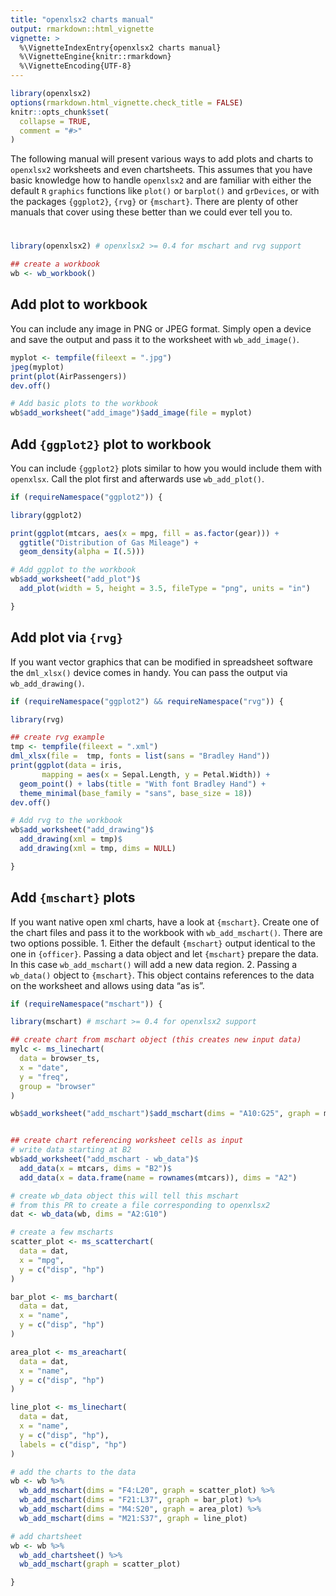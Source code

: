 ```yaml
---
title: "openxlsx2 charts manual"
output: rmarkdown::html_vignette
vignette: >
  %\VignetteIndexEntry{openxlsx2 charts manual}
  %\VignetteEngine{knitr::rmarkdown}
  %\VignetteEncoding{UTF-8}
---
```



```r
library(openxlsx2)
options(rmarkdown.html_vignette.check_title = FALSE)
knitr::opts_chunk$set(
  collapse = TRUE,
  comment = "#>"
)
```

The following manual will present various ways to add plots and charts to `openxlsx2` worksheets and even chartsheets. This assumes that you have basic knowledge how to handle `openxlsx2` and are familiar with either the default `R` `graphics` functions like `plot()` or `barplot()` and `grDevices`,  or with the packages `{ggplot2}`, `{rvg}` or `{mschart}`. There are plenty of other manuals that cover using these better than we could ever tell you to.

#

```r
library(openxlsx2) # openxlsx2 >= 0.4 for mschart and rvg support

## create a workbook
wb <- wb_workbook()
```

## Add plot to workbook

You can include any image in PNG or JPEG format. Simply open a device and save the output and pass it to the worksheet with `wb_add_image()`.

```r
myplot <- tempfile(fileext = ".jpg")
jpeg(myplot)
print(plot(AirPassengers))
dev.off()

# Add basic plots to the workbook
wb$add_worksheet("add_image")$add_image(file = myplot)
```

## Add `{ggplot2}` plot to workbook

You can include `{ggplot2}` plots similar to how you would include them with `openxlsx`. Call the plot first and afterwards use `wb_add_plot()`.

```r
if (requireNamespace("ggplot2")) {

library(ggplot2)

print(ggplot(mtcars, aes(x = mpg, fill = as.factor(gear))) +
  ggtitle("Distribution of Gas Mileage") +
  geom_density(alpha = I(.5)))

# Add ggplot to the workbook
wb$add_worksheet("add_plot")$
  add_plot(width = 5, height = 3.5, fileType = "png", units = "in")

}
```


## Add plot via `{rvg}`

If you want vector graphics that can be modified in spreadsheet software the `dml_xlsx()` device comes in handy. You can pass the output via `wb_add_drawing()`.

```r
if (requireNamespace("ggplot2") && requireNamespace("rvg")) {

library(rvg)

## create rvg example
tmp <- tempfile(fileext = ".xml")
dml_xlsx(file =  tmp, fonts = list(sans = "Bradley Hand"))
print(ggplot(data = iris,
       mapping = aes(x = Sepal.Length, y = Petal.Width)) +
  geom_point() + labs(title = "With font Bradley Hand") +
  theme_minimal(base_family = "sans", base_size = 18))
dev.off()

# Add rvg to the workbook
wb$add_worksheet("add_drawing")$
  add_drawing(xml = tmp)$
  add_drawing(xml = tmp, dims = NULL)

}
```

## Add `{mschart}` plots

If you want native open xml charts, have a look at `{mschart}`. Create one of the chart files and pass it to the workbook with `wb_add_mschart()`. There are two options possible. 
1. Either the default `{mschart}` output identical to the one in `{officer}`. Passing a data object and let `{mschart}` prepare the data. In this case `wb_add_mschart()` will add a new data region.
2. Passing a `wb_data()` object to `{mschart}`. This object contains references to the data on the worksheet and allows using data "as is".

```r
if (requireNamespace("mschart")) {

library(mschart) # mschart >= 0.4 for openxlsx2 support

## create chart from mschart object (this creates new input data)
mylc <- ms_linechart(
  data = browser_ts,
  x = "date",
  y = "freq",
  group = "browser"
)

wb$add_worksheet("add_mschart")$add_mschart(dims = "A10:G25", graph = mylc)


## create chart referencing worksheet cells as input
# write data starting at B2
wb$add_worksheet("add_mschart - wb_data")$
  add_data(x = mtcars, dims = "B2")$
  add_data(x = data.frame(name = rownames(mtcars)), dims = "A2")

# create wb_data object this will tell this mschart
# from this PR to create a file corresponding to openxlsx2
dat <- wb_data(wb, dims = "A2:G10")

# create a few mscharts
scatter_plot <- ms_scatterchart(
  data = dat,
  x = "mpg",
  y = c("disp", "hp")
)

bar_plot <- ms_barchart(
  data = dat,
  x = "name",
  y = c("disp", "hp")
)

area_plot <- ms_areachart(
  data = dat,
  x = "name",
  y = c("disp", "hp")
)

line_plot <- ms_linechart(
  data = dat,
  x = "name",
  y = c("disp", "hp"),
  labels = c("disp", "hp")
)

# add the charts to the data
wb <- wb %>%
  wb_add_mschart(dims = "F4:L20", graph = scatter_plot) %>%
  wb_add_mschart(dims = "F21:L37", graph = bar_plot) %>%
  wb_add_mschart(dims = "M4:S20", graph = area_plot) %>%
  wb_add_mschart(dims = "M21:S37", graph = line_plot)

# add chartsheet
wb <- wb %>%
  wb_add_chartsheet() %>%
  wb_add_mschart(graph = scatter_plot)

}
```

